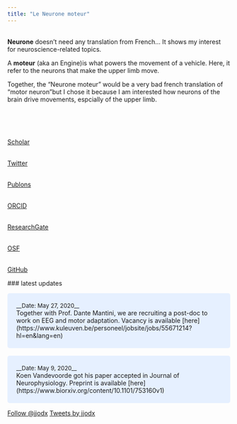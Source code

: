 ```yaml
---
title: "Le Neurone moteur"
---
```

<i class="fas fa-brain"></i>
</br>
<i style="color:  #4c9fec;" class="fas fa-brain fa-2x"></i> 
__Neurone__ doesn't need any translation from French... It shows my interest for neuroscience-related topics.

<i style="color:  #4c9fec;" class="fa fa-motorcycle fa-2x" ></i>
A __moteur__ (aka an Engine)is what powers the movement of a vehicle. Here, it refer to the neurons that make the upper limb move.

Together, the "Neurone moteur" would be a very bad french translation of "motor neuron"but I chose it because I am interested how neurons of the brain drive movements, espcially of the upper limb. 

</br>
</br>

<style>
p.ex1{
    padding-left: 20%;
}
</style>
<div class = "row">
<div class = "col-md-2">

<link rel="stylesheet" href="https://cdn.rawgit.com/jpswalsh/academicons/master/css/academicons.min.css">
<a href="http://scholar.google.com/citations?user=Xfy7g78AAAAJ&hl=en">
<i style="color:  #4c9fec;" class="ai ai-google-scholar ai-5x" ></i>
</br>Scholar
</a>
</br>

<a href="www.twitter.com/jjodx">
<i style="color:  #4c9fec;" class="fa fa-twitter fa-5x" ></i>
</br>Twitter
</a>
</br>

<a href="https://publons.com/author/420532">
<i style="color: #4c9fec;" class="ai ai-publons ai-5x" ></i>
</br>Publons
</a>
</br>

<a href="https://orcid.org/0000-0002-4603-7939">
<i style="color: #4c9fec;" class="ai ai-orcid ai-5x" ></i>
</br>ORCID
</a>
</br>

<a href="https://www.researchgate.net/profile/Jj_Orban">
<i style="color: #4c9fec;" class="ai ai-researchgate ai-5x" ></i>
</br>ResearchGate
</a>
</br>

<a href="https://osf.io/2pgq5/">
<i style="color: #4c9fec;" class="ai ai-osf ai-5x" ></i>
</br>OSF
</a>
</br>

<a href="https://github.com/jjodx">
<i style="color: #4c9fec;" class="fa fa-github fa-5x" ></i>
</br>GitHub
</a>
</br>

</div>


<div class = "col-md-7"; style>



### latest updates
<p class="ex1">
<style>
div.blue { background-color:#e6f0ff; border-radius: 5px; padding: 20px;}
</style>
<div class = "blue">
<font size="2"> __Date: May 27, 2020__ </font><br>
Together with Prof. Dante Mantini, we are recruiting a post-doc to work on EEG and motor adaptation. Vacancy is available [here](https://www.kuleuven.be/personeel/jobsite/jobs/55671214?hl=en&lang=en)

</div>
<br>
<div class = "blue">
 <font size="2"> __Date: May 9, 2020__ </font><br>
Koen Vandevoorde got his paper accepted in Journal of Neurophysiology. Preprint is available [here](https://www.biorxiv.org/content/10.1101/753160v1)

</div>


</p>
</div>
  
<div class = "col-md-3">
<a href="http://twitter.com/jjodx" class="twitter-follow-button" data-show-count="false">Follow @jjodx</a>
<script src="http://platform.twitter.com/widgets.js" type="text/javascript"></script>



<a class="twitter-timeline" data-lang="en" data-width="220" data-height="1000" data-dnt="true" data-theme="light" href="https://twitter.com/jjodx?ref_src=twsrc%5Etfw">Tweets by jjodx</a> <script async src="https://platform.twitter.com/widgets.js" charset="utf-8"></script> 

</div>


<link rel="stylesheet" href="https://cdnjs.cloudflare.com/ajax/libs/font-awesome/4.7.0/css/font-awesome.min.css">

